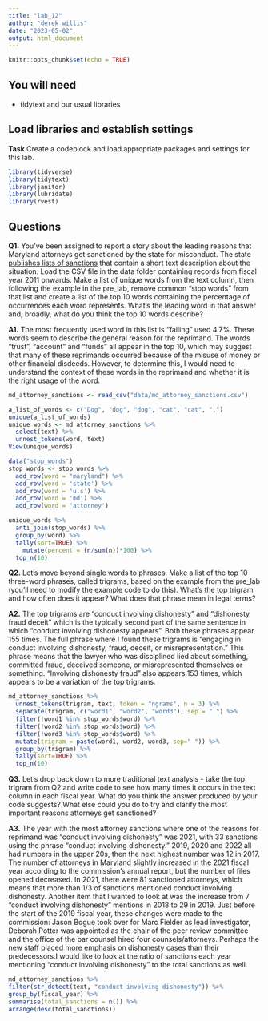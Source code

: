 ```yaml
---
title: "lab_12"
author: "derek willis"
date: "2023-05-02"
output: html_document
---
```


```r
knitr::opts_chunk$set(echo = TRUE)
```

## You will need

* tidytext and our usual libraries

## Load libraries and establish settings

**Task** Create a codeblock and load appropriate packages and settings for this lab.
```r
library(tidyverse)
library(tidytext)
library(janitor)
library(lubridate)
library(rvest)
```

## Questions

**Q1.** You've been assigned to report a story about the leading reasons that Maryland attorneys get sanctioned by the state for misconduct. The state [publishes lists of sanctions](https://www.courts.state.md.us/attygrievance/sanctions) that contain a short text description about the situation. Load the CSV file in the data folder containing records from fiscal year 2011 onwards. Make a list of unique words from the text column, then following the example in the pre_lab, remove common "stop words" from that list and create a list of the top 10 words containing the percentage of occurrences each word represents. What's the leading word in that answer and, broadly, what do you think the top 10 words describe?

**A1.** The most frequently used word in this list is "failing" used 4.7%. These words seem to describe the general reason for the reprimand. The words "trust", "account" and "funds" all appear in the top 10, which may suggest that many of these reprimands occurred because of the misuse of money or other financial disdeeds. However, to determine this, I would need to understand the context of these words in the reprimand and whether it is the right usage of the word.

```r
md_attorney_sanctions <- read_csv("data/md_attorney_sanctions.csv")

a_list_of_words <- c("Dog", "dog", "dog", "cat", "cat", ",")
unique(a_list_of_words)
unique_words <- md_attorney_sanctions %>% 
  select(text) %>%
  unnest_tokens(word, text)
View(unique_words)

data("stop_words")
stop_words <- stop_words %>%
  add_row(word = "maryland") %>%
  add_row(word = 'state') %>% 
  add_row(word = 'u.s') %>% 
  add_row(word = 'md') %>% 
  add_row(word = 'attorney')

unique_words %>%
  anti_join(stop_words) %>%
  group_by(word) %>%
  tally(sort=TRUE) %>%
    mutate(percent = (n/sum(n))*100) %>%
  top_n(10)
```

**Q2.** Let's move beyond single words to phrases. Make a list of the top 10 three-word phrases, called trigrams, based on the example from the pre_lab (you'll need to modify the example code to do this). What's the top trigram and how often does it appear? What does that phrase mean in legal terms?

**A2.** The top trigrams are "conduct involving dishonesty" and "dishonesty fraud deceit" which is the typically second part of the same sentence in which "conduct involving dishonesty appears". Both these phrases appear 155 times. The full phrase where I found these trigrams is "engaging in conduct involving dishonesty, fraud, deceit, or misrepresentation." This phrase means that the lawyer who was disciplined lied about something, committed fraud, deceived someone, or misrepresented themselves or something. "Involving dishonesty fraud" also appears 153 times, which appears to be a variation of the top trigrams.

```r
md_attorney_sanctions %>%
  unnest_tokens(trigram, text, token = "ngrams", n = 3) %>%
  separate(trigram, c("word1", "word2", "word3"), sep = " ") %>%
  filter(!word1 %in% stop_words$word) %>%
  filter(!word2 %in% stop_words$word) %>%
  filter(!word3 %in% stop_words$word) %>%
  mutate(trigram = paste(word1, word2, word3, sep=" ")) %>%
  group_by(trigram) %>%
  tally(sort=TRUE) %>%
  top_n(10)
```

**Q3.** Let's drop back down to more traditional text analysis - take the top trigram from Q2 and write code to see how many times it occurs in the text column in each fiscal year. What do you think the answer produced by your code suggests? What else could you do to try and clarify the most important reasons attorneys get sanctioned?

**A3.** The year with the most attorney sanctions where one of the reasons for reprimand was "conduct involving dishonesty" was 2021, with 33 sanctions using the phrase "conduct involving dishonesty." 2019, 2020 and 2022 all had numbers in the upper 20s, then the next highest number was 12 in 2017. The number of attorneys in Maryland slightly increased in the 2021 fiscal year according to the commission's annual report, but the number of files opened decreased. In 2021, there were 81 sanctioned attorneys, which means that more than 1/3 of sanctions mentioned conduct involving dishonesty. Another item that I wanted to look at was the increase from 7 "conduct involving dishonesty" mentions in 2018 to 29 in 2019. Just before the start of the 2019 fiscal year, these changes were made to the commission: Jason Bogue took over for Marc Fielder as lead investigator, Deborah Potter was appointed as the chair of the peer review committee and the office of the bar counsel hired four counsels/attorneys. Perhaps the new staff placed more emphasis on dishonesty cases than their predecessors.I would like to look at the ratio of sanctions each year mentioning "conduct involving dishonesty" to the total sanctions as well.

```r
md_attorney_sanctions %>%
filter(str_detect(text, "conduct involving dishonesty")) %>%
group_by(fiscal_year) %>%
summarise(total_sanctions = n()) %>%
arrange(desc(total_sanctions))


```
